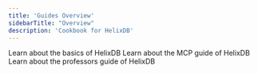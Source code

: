 ```yaml
---
title: 'Guides Overview'
sidebarTitle: "Overview"
description: 'Cookbook for HelixDB'
---
```


<CardGroup cols={2}>
  <Card
    title="The Basics"
    href="../guides/the-basics/sample"
  >
    Learn about the basics of HelixDB
  </Card>
  <Card
    title="MCP"
    href="../guides/mcp/mcp-guide"
  >
    Learn about the MCP guide of HelixDB
  </Card>
  <Card
    title="Professors"
    href="../guides/professors/prof"
  >
    Learn about the professors guide of HelixDB
  </Card>
</CardGroup>